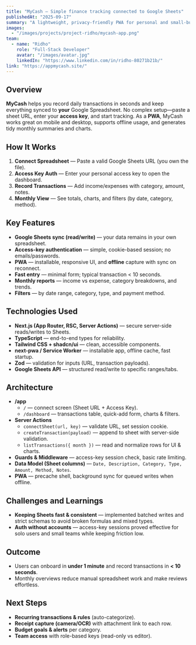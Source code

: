 ```yaml
---
title: "MyCash — Simple finance tracking connected to Google Sheets"
publishedAt: "2025-09-17"
summary: "A lightweight, privacy-friendly PWA for personal and small-business finance tracking. Connect your own Google Spreadsheet, use an access-key to sign in, and get clean monthly reports—online or offline."
images:
  - "/images/projects/project-ridho/mycash-app.png"
team:
  - name: "Ridho"
    role: "Full-Stack Developer"
    avatar: "/images/avatar.jpg"
    linkedIn: "https://www.linkedin.com/in/ridho-80271b21b/"
link: "https://appmycash.site/"
---
```


## Overview

**MyCash** helps you record daily transactions in seconds and keep everything synced to **your** Google Spreadsheet. No complex setup—paste a sheet URL, enter your **access key**, and start tracking. As a **PWA**, MyCash works great on mobile and desktop, supports offline usage, and generates tidy monthly summaries and charts.

## How It Works

1. **Connect Spreadsheet** — Paste a valid Google Sheets URL (you own the file).  
2. **Access Key Auth** — Enter your personal access key to open the dashboard.  
3. **Record Transactions** — Add income/expenses with category, amount, notes.  
4. **Monthly View** — See totals, charts, and filters (by date, category, method).  

## Key Features

- **Google Sheets sync (read/write)** — your data remains in your own spreadsheet.
- **Access-key authentication** — simple, cookie-based session; no emails/passwords.
- **PWA** — installable, responsive UI, and **offline** capture with sync on reconnect.
- **Fast entry** — minimal form; typical transaction < 10 seconds.
- **Monthly reports** — income vs expense, category breakdowns, and trends.
- **Filters** — by date range, category, type, and payment method.

## Technologies Used

- **Next.js (App Router, RSC, Server Actions)** — secure server-side reads/writes to Sheets.  
- **TypeScript** — end-to-end types for reliability.  
- **Tailwind CSS + shadcn/ui** — clean, accessible components.  
- **next-pwa / Service Worker** — installable app, offline cache, fast startup.  
- **Zod** — validation for inputs (URL, transaction payloads).  
- **Google Sheets API** — structured read/write to specific ranges/tabs.

## Architecture

- **/app**  
  - `/` — connect screen (Sheet URL + Access Key).  
  - `/dashboard` — transactions table, quick-add form, charts & filters.
- **Server Actions**  
  - `connectSheet(url, key)` — validate URL, set session cookie.  
  - `createTransaction(payload)` — append to sheet with server-side validation.  
  - `listTransactions({ month })` — read and normalize rows for UI & charts.  
- **Guards & Middleware** — access-key session check, basic rate limiting.  
- **Data Model (Sheet columns)** — `Date, Description, Category, Type, Amount, Method, Notes`.  
- **PWA** — precache shell, background sync for queued writes when offline.

## Challenges and Learnings

- **Keeping Sheets fast & consistent** — implemented batched writes and strict schemas to avoid broken formulas and mixed types.  
- **Auth without accounts** — access-key sessions proved effective for solo users and small teams while keeping friction low.  

## Outcome

- Users can onboard in **under 1 minute** and record transactions in **< 10 seconds**.  
- Monthly overviews reduce manual spreadsheet work and make reviews effortless.  

## Next Steps

- **Recurring transactions & rules** (auto-categorize).  
- **Receipt capture (camera/OCR)** with attachment link to each row.  
- **Budget goals & alerts** per category.  
- **Team access** with role-based keys (read-only vs editor).

